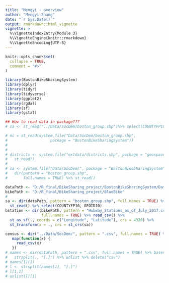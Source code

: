 ```yaml
---
title: "Mengyi - overview"
author: "Mengyi Zhang"
date: "`r Sys.Date()`"
output: rmarkdown::html_vignette
vignette: >
  %\VignetteIndexEntry{Module 3}
  %\VignetteEngine{knitr::rmarkdown}
  %\VignetteEncoding{UTF-8}
---
```


```r
knitr::opts_chunk$set(
  collapse = TRUE,
  comment = "#>"
)
```


```r
library(BostonBikeSharingSystem)
library(dplyr)
library(tidyr)
library(tidyverse)
library(ggplot2)
library(rgdal)
library(sf)
library(gstat)

## How to read data in package???
# sa <- st_read("../Data/SocDem/boston_group.shp")%>% select(COUNTYFP10, GEOID10)

# nc = st_read(system.file("Data/SocDem/boston_group.shp",
#                   package = "BostonBikeSharingSystem"))
# 
# 
# districts <- system.file("extdata/districts.shp", package = "geospaar") %>% 
#   st_read()
# 
# sa <- system.file("Data/SocDem/", package = "BostonBikeSharingSystem") %>%
#   dir(pattern = "boston_group.shp",
#       full.names = TRUE) %>% st_read()

dataPath <- "D:/R_final/BikeSharing_project/BostonBikeSharingSystem/Data/SocDem"
bikePath <- "D:/R_final/BikeSharing_project/BlueBike"
# 
sa <- dir(dataPath, pattern = "boston_group.shp", full.names = TRUE) %>%
  st_read() %>% select(COUNTYFP10, GEOID10)
bstation <- dir(bikePath, pattern = "Hubway_Stations_as_of_July_2017.csv", 
                full.names = TRUE) %>% read_csv() %>% 
  st_as_sf(., coords = c("Longitude", "Latitude"), crs = 4326) %>% 
  st_transform(x = ., crs = st_crs(sa))

census <- dir("../Data/SocDem/", pattern = ".csv", full.names = TRUE) %>% 
   map(function(x) {
     read_csv(x)
   })
# names <- dir(dataPath, pattern = ".csv", full.names = TRUE) %>% basename() %>% 
#   strsplit(., "[.]") %>% unlist %>% delete("csv")
# names[1](1)
# l <- strsplit(names[1], "[.]")
# l[1,1]
# unlist(l)[1]
```
